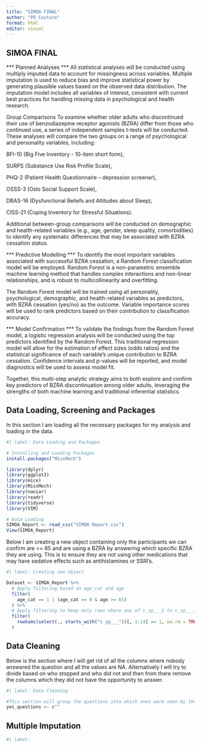 ```yaml
---
title: "SIMOA FINAL"
author: "PO Couture"
format: html
editor: visual
---
```


## SIMOA FINAL

*** Planned Analyses ***
All statistical analyses will be conducted using multiply imputed data to account for missingness across variables. Multiple imputation is used to reduce bias and improve statistical power by generating plausible values based on the observed data distribution. The imputation model includes all variables of interest, consistent with current best practices for handling missing data in psychological and health research.

Group Comparisons
To examine whether older adults who discontinued their use of benzodiazepine receptor agonists (BZRA) differ from those who continued use, a series of independent samples t-tests will be conducted. These analyses will compare the two groups on a range of psychological and personality variables, including:

BFI-10 (Big Five Inventory - 10-item short form),

SURPS (Substance Use Risk Profile Scale),

PHQ-2 (Patient Health Questionnaire – depression screener),

OSSS-3 (Oslo Social Support Scale),

DBAS-16 (Dysfunctional Beliefs and Attitudes about Sleep),

CISS-21 (Coping Inventory for Stressful Situations).

Additional between-group comparisons will be conducted on demographic and health-related variables (e.g., age, gender, sleep quality, comorbidities) to identify any systematic differences that may be associated with BZRA cessation status.

*** Predictive Modelling ***
To identify the most important variables associated with successful BZRA cessation, a Random Forest classification model will be employed. Random Forest is a non-parametric ensemble machine learning method that handles complex interactions and non-linear relationships, and is robust to multicollinearity and overfitting.

The Random Forest model will be trained using all personality, psychological, demographic, and health-related variables as predictors, with BZRA cessation (yes/no) as the outcome. Variable importance scores will be used to rank predictors based on their contribution to classification accuracy.

*** Model Confirmation ***
To validate the findings from the Random Forest model, a logistic regression analysis will be conducted using the top predictors identified by the Random Forest. This traditional regression model will allow for the estimation of effect sizes (odds ratios) and the statistical significance of each variable’s unique contribution to BZRA cessation. Confidence intervals and p-values will be reported, and model diagnostics will be used to assess model fit.

Together, this multi-step analytic strategy aims to both explore and confirm key predictors of BZRA discontinuation among older adults, leveraging the strengths of both machine learning and traditional inferential statistics.

## Data Loading, Screening and Packages
In this section I am loading all the necessary packages for my analysis and loading in the data.
```r
#| label: Data Loading and Packages

# Installing and Loading Packages
install.packages("MissMech")

library(dplyr)
library(ggplot2)
library(mice)
library(MissMech)
library(naniar)
library(readr)
library(tidyverse)
library(VIM)

# Data Loading
SIMOA_Report <- read_csv("SIMOA Report.csv")
View(SIMOA_Report)

```

Below I am creating a new object containing only the participants we can confirm are >= 65 and are using a BZRA by answering which specific BZRA they are using. This is to ensure they are not using other medications that may have sedative effects such as antihistamines or SSRI's.
```r
#| label: Creating new object 

Dataset <- SIMOA_Report %>%
  # Apply filtering based on age_cat and age
  filter(
    age_cat == 1 | (age_cat == 0 & age >= 65)
  ) %>%
  # Apply filtering to keep only rows where any of c_sp___1 to c_sp___14 == 1
  filter(
    rowSums(select(., starts_with("c_sp___"))[, 1:14] == 1, na.rm = TRUE) > 0
  )
```

## Data Cleaning
Below is the section where I will get rid of all the columns where nobody answered the question and all the values are NA. Alternatively I will try to divide based on who stopped and who did not and then from there remove the columns which they did not have the opportunity to answer.
```r
#| label: Data Cleaning

#This section will group the questions into which ones were seen by those who answered yes to the "scrn_stopped_bzra" question and have stopped BZRA use.
yes_questions <- c""
```


## Multiple Imputation 
```r
#| label: 


```








